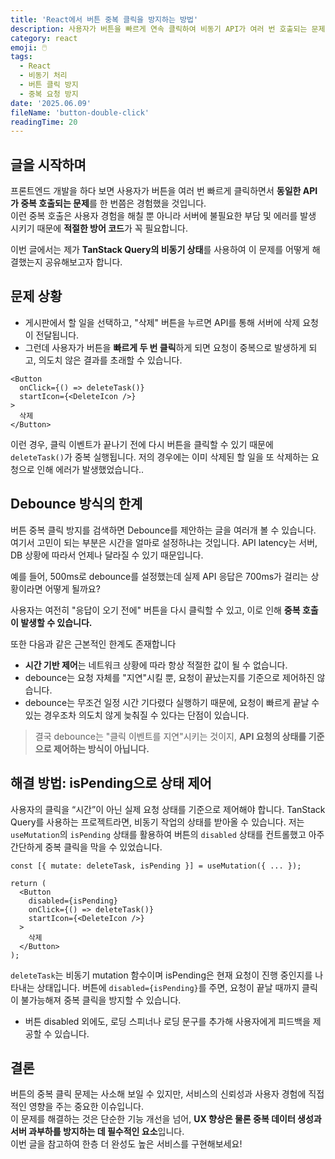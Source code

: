 ```yaml
---
title: 'React에서 버튼 중복 클릭을 방지하는 방법'
description: 사용자가 버튼을 빠르게 연속 클릭하여 비동기 API가 여러 번 호출되는 문제를 해결해보자
category: react
emoji: 🖱️
tags:
  - React
  - 비동기 처리
  - 버튼 클릭 방지
  - 중복 요청 방지
date: '2025.06.09'
fileName: 'button-double-click'
readingTime: 20
---
```


## 글을 시작하며

프론트엔드 개발을 하다 보면 사용자가 버튼을 여러 번 빠르게 클릭하면서 **동일한 API가 중복 호출되는 문제**를 한 번쯤은 경험했을 것입니다.  
이런 중복 호출은 사용자 경험을 해칠 뿐 아니라 서버에 불필요한 부담 및 에러를 발생 시키기 때문에 **적절한 방어 코드**가 꼭 필요합니다.

이번 글에서는 제가 **TanStack Query의 비동기 상태**를 사용하여 이 문제를 어떻게 해결했는지 공유해보고자 합니다.

## 문제 상황

- 게시판에서 할 일을 선택하고, "삭제" 버튼을 누르면 API를 통해 서버에 삭제 요청이 전달됩니다.
- 그런데 사용자가 버튼을 **빠르게 두 번 클릭**하게 되면 요청이 중복으로 발생하게 되고, 의도치 않은 결과를 초래할 수 있습니다.

```tsx
<Button
  onClick={() => deleteTask()}
  startIcon={<DeleteIcon />}
>
  삭제
</Button>
```

이런 경우, 클릭 이벤트가 끝나기 전에 다시 버튼을 클릭할 수 있기 때문에 `deleteTask()`가 중복 실행됩니다.
저의 경우에는 이미 삭제된 할 일을 또 삭제하는 요청으로 인해 에러가 발생했었습니다..

## Debounce 방식의 한계

버튼 중복 클릭 방지를 검색하면 Debounce를 제안하는 글을 여러개 볼 수 있습니다.
여기서 고민이 되는 부분은 시간을 얼마로 설정하냐는 것입니다. API latency는 서버, DB 상황에 따라서 언제나 달라질 수 있기 때문입니다.

예를 들어, 500ms로 debounce를 설정했는데 실제 API 응답은 700ms가 걸리는 상황이라면 어떻게 될까요?

사용자는 여전히 "응답이 오기 전에" 버튼을 다시 클릭할 수 있고, 이로 인해 **중복 호출이 발생할 수 있습니다.**

또한 다음과 같은 근본적인 한계도 존재합니다

- **시간 기반 제어**는 네트워크 상황에 따라 항상 적절한 값이 될 수 없습니다.
- debounce는 요청 자체를 "지연"시킬 뿐, 요청이 끝났는지를 기준으로 제어하진 않습니다.
- debounce는 무조건 일정 시간 기다렸다 실행하기 때문에, 요청이 빠르게 끝날 수 있는 경우조차 의도치 않게 늦춰질 수 있다는 단점이 있습니다.

> 결국 debounce는 "클릭 이벤트를 지연"시키는 것이지, **API 요청의 상태를 기준으로 제어하는 방식이 아닙니다.**

## 해결 방법: isPending으로 상태 제어

사용자의 클릭을 “시간”이 아닌 실제 요청 상태를 기준으로 제어해야 합니다.
TanStack Query를 사용하는 프로젝트라면, 비동기 작업의 상태를 받아올 수 있습니다.
저는 `useMutation`의 `isPending` 상태를 활용하여 버튼의 `disabled` 상태를 컨트롤했고 아주 간단하게 중복 클릭을 막을 수 있었습니다.

```tsx
const [{ mutate: deleteTask, isPending }] = useMutation({ ... });

return (
  <Button
    disabled={isPending}
    onClick={() => deleteTask()}
    startIcon={<DeleteIcon />}
  >
    삭제
  </Button>
);
```

`deleteTask`는 비동기 mutation 함수이며 isPending은 현재 요청이 진행 중인지를 나타내는 상태입니다.
버튼에 `disabled={isPending}`를 주면, 요청이 끝날 때까지 클릭이 불가능해져 중복 클릭을 방지할 수 있습니다.

- 버튼 disabled 외에도, 로딩 스피너나 로딩 문구를 추가해 사용자에게 피드백을 제공할 수 있습니다.

## 결론

버튼의 중복 클릭 문제는 사소해 보일 수 있지만, 서비스의 신뢰성과 사용자 경험에 직접적인 영향을 주는 중요한 이슈입니다.  
이 문제를 해결하는 것은 단순한 기능 개선을 넘어, **UX 향상은 물론 중복 데이터 생성과 서버 과부하를 방지하는 데 필수적인 요소**입니다.  
이번 글을 참고하여 한층 더 완성도 높은 서비스를 구현해보세요!
